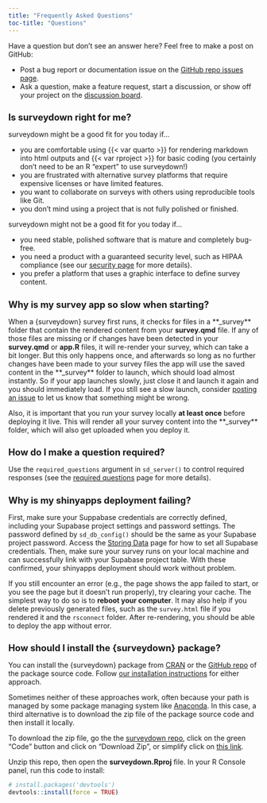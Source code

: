 ```yaml
---
title: "Frequently Asked Questions"
toc-title: "Questions"
---
```


<style>
h2 {
  font-size: 1.3em; 
}
</style>

::: {.callout-note}

Have a question but don't see an answer here? Feel free to make a post on GitHub:

- Post a bug report or documentation issue on the [GitHub repo issues page](https://github.com/surveydown-dev/surveydown/issues).
- Ask a question, make a feature request, start a discussion, or show off your project on the [discussion board](https://github.com/orgs/surveydown-dev/discussions).

:::

## Is surveydown right for me?

surveydown might be a good fit for you today if…

- you are comfortable using {{< var quarto >}} for rendering markdown into html outputs and {{< var rproject >}} for basic coding (you certainly don't need to be an R "expert" to use surveydown!)
- you are frustrated with alternative survey platforms that require expensive licenses or have limited features. 
- you want to collaborate on surveys with others using reproducible tools like Git.
- you don't mind using a project that is not fully polished or finished.

surveydown might not be a good fit for you today if…

- you need stable, polished software that is mature and completely bug-free.
- you need a product with a guaranteed security level, such as HIPAA compliance (see our [security page](docs/security.html) for more details).
- you prefer a platform that uses a graphic interface to define survey content.

## Why is my survey app so slow when starting?

When a {surveydown} survey first runs, it checks for files in a **_survey** folder that contain the rendered content from your **survey.qmd** file. If any of those files are missing or if changes have been detected in your **survey.qmd** or **app.R** files, it will re-render your survey, which can take a bit longer. But this only happens once, and afterwards so long as no further changes have been made to your survey files the app will use the saved content in the **_survey** folder to launch, which should load almost instantly. So if your app launches slowly, just close it and launch it again and you should immediately load. If you still see a slow launch, consider [posting an issue](https://github.com/surveydown-dev/surveydown/issues) to let us know that something might be wrong. 

Also, it is important that you run your survey locally **at least once** before deploying it live. This will render all your survey content into the **_survey** folder, which will also get uploaded when you deploy it.

## How do I make a question required?

Use the `required_questions` argument in `sd_server()` to control required responses (see the [required questions](docs/server-options.html#required-questions) page for more details).

## Why is my shinyapps deployment failing?

First, make sure your Suppabase credentials are correctly defined, including your Supabase project settings and password settings. The password defined by `sd_db_config()` should be the same as your Supabase project password. Access the [Storing Data](docs/storing-data.html) page for how to set all Supabase credentials. Then, make sure your survey runs on your local machine and can successfully link with your Supabase project table. With these confirmed, your shinyapps deployment should work without problem.

If you still encounter an error (e.g., the page shows the app failed to start, or you see the page but it doesn't run properly), try clearing your cache. The simplest way to do so is to **reboot your computer**. It may also help if you delete previously generated files, such as the `survey.html` file if you rendered it and the `rsconnect` folder. After re-rendering, you should be able to deploy the app without error.

## How should I install the {surveydown} package?

You can install the {surveydown} package from [CRAN](https://cran.r-project.org/web/packages/surveydown/index.html) or the [GitHub repo](https://github.com/surveydown-dev/surveydown/) of the package source code. Follow [our installation instructions](docs/getting-started.html#install) for either approach.

Sometimes neither of these approaches work, often because your path is managed by some package managing system like [Anaconda](https://www.anaconda.com). In this case, a third alternative is to download the zip file of the package source code and then install it locally.

To download the zip file, go the the [surveydown repo](https://github.com/surveydown-dev/surveydown), click on the green "Code" button and click on "Download Zip", or simplify click on [this link](https://github.com/surveydown-dev/surveydown/archive/refs/heads/main.zip).

Unzip this repo, then open the **surveydown.Rproj** file. In your R Console panel, run this code to install:

```r
# install.packages('devtools') 
devtools::install(force = TRUE)
```


